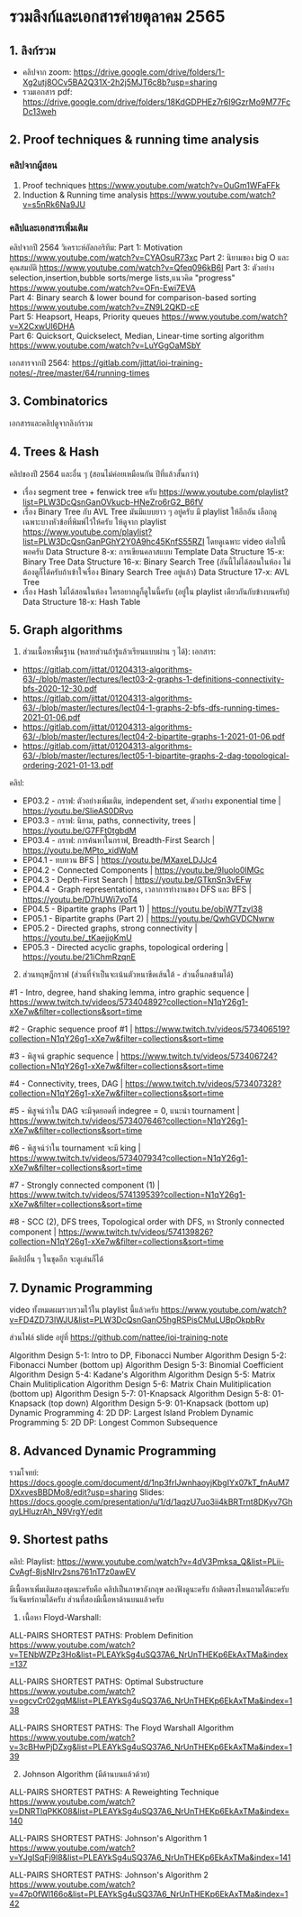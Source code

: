 # รวมลิงก์และเอกสารค่ายตุลาคม 2565

## 1. ลิงก์รวม

- คลิปจาก zoom: https://drive.google.com/drive/folders/1-Xg2utj8OCv5BA2Q31X-2h2j5MJT6c8b?usp=sharing
- รวมเอกสาร pdf: https://drive.google.com/drive/folders/18KdGDPHEz7r6I9GzrMo9M77FcDc13weh

## 2. Proof techniques & running time analysis

### คลิปจากผู้สอน

1. Proof techniques https://www.youtube.com/watch?v=OuGm1WFaFFk
2. Induction & Running time analysis https://www.youtube.com/watch?v=s5nRk6Na9JU

### คลิปและเอกสารเพิ่มเติม

คลิปจากปี 2564 วิเคราะห์อัลกอริทึม:
Part 1: Motivation https://www.youtube.com/watch?v=CYAOsuR73xc
Part 2: นิยามของ big O และคุณสมบัติ https://www.youtube.com/watch?v=Qfeq096kB6I
Part 3: ตัวอย่าง selection,insertion,bubble sorts/merge lists,แนวคิด "progress" https://www.youtube.com/watch?v=OFn-Ewi7EVA  
Part 4: Binary search & lower bound for comparison-based sorting https://www.youtube.com/watch?v=ZN9L2QKD-cE  
Part 5: Heapsort, Heaps, Priority queues https://www.youtube.com/watch?v=X2CxwUl6DHA  
Part 6: Quicksort, Quickselect, Median, Linear-time sorting algorithm https://www.youtube.com/watch?v=LuYGgOaMSbY

เอกสารจากปี 2564: https://gitlab.com/jittat/ioi-training-notes/-/tree/master/64/running-times

## 3. Combinatorics

เอกสารและคลิปดูจากลิงก์รวม

## 4. Trees & Hash

คลิปของปี 2564 และอื่น ๆ (สอนไม่ค่อยเหมือนกัน ปีที่แล้วสั้นกว่า)

- เรื่อง segment tree + fenwick tree ครับ https://www.youtube.com/playlist?list=PLW3DcQsnGanOVkucb-HNeZro6rG2_B6fV
- เรื่อง Binary Tree กับ AVL Tree มันมีแบบยาว ๆ อยู่ครับ มี playlist ให้อีกอัน
  เลือกดูเฉพาะบางหัวข้อที่พิมพ์ไว้ให้ครับ ให้ดูจาก playlist https://www.youtube.com/playlist?list=PLW3DcQsnGanPGhY2Y0A9hc45KnfS55RZI โดยดูเฉพาะ video ต่อไปนี้พอครับ
  Data Structure 8-x: การเขียนคลาสแบบ Template
  Data Structure 15-x: Binary Tree
  Data Structure 16-x: Binary Search Tree (อันนี้ไม่ได้สอนในห้อง ไม่ต้องดูก็ได้ครับถ้าเข้าใจเรื่อง Binary Search Tree อยู่แล้ว)
  Data Structure 17-x: AVL Tree
- เรื่อง Hash ไม่ได้สอนในห้อง ใครอยากดูก็ดูในนี้ครับ (อยู่ใน playlist เดียวกันกับข้างบนครับ) Data Structure 18-x: Hash Table

## 5. Graph algorithms

1. ส่วนเนื้อหาพื้นฐาน (หลายส่วนถ้ารู้แล้วเรียนแบบผ่าน ๆ ได้):
   เอกสาร:

- https://gitlab.com/jittat/01204313-algorithms-63/-/blob/master/lectures/lect03-2-graphs-1-definitions-connectivity-bfs-2020-12-30.pdf
- https://gitlab.com/jittat/01204313-algorithms-63/-/blob/master/lectures/lect04-1-graphs-2-bfs-dfs-running-times-2021-01-06.pdf
- https://gitlab.com/jittat/01204313-algorithms-63/-/blob/master/lectures/lect04-2-bipartite-graphs-1-2021-01-06.pdf
- https://gitlab.com/jittat/01204313-algorithms-63/-/blob/master/lectures/lect05-1-bipartite-graphs-2-dag-topological-ordering-2021-01-13.pdf

คลิป:

- EP03.2 - กราฟ: ตัวอย่างเพิ่มเติม, independent set, ตัวอย่าง exponential time | https://youtu.be/SlieAS0DRvo
- EP03.3 - กราฟ: นิยาม, paths, connectivity, trees | https://youtu.be/G7FFt0tgbdM
- EP03.4 - กราฟ: การค้นหาในกราฟ, Breadth-First Search | https://youtu.be/MPto_xidWqM
- EP04.1 - ทบทวน BFS | https://youtu.be/MXaxeLDJJc4
- EP04.2 - Connected Components | https://youtu.be/9Iuolo0lMGc
- EP04.3 - Depth-First Search | https://youtu.be/GTknSn3vEFw
- EP04.4 - Graph representations, เวลาการทำงานของ DFS และ BFS | https://youtu.be/D7hUWi7voT4
- EP04.5 - Bipartite graphs (Part 1) | https://youtu.be/obiW7Tzvl38
- EP05.1 - Bipartite graphs (Part 2) | https://youtu.be/QwhGVDCNwrw
- EP05.2 - Directed graphs, strong connectivity | https://youtu.be/_tKaejjoKmU
- EP05.3 - Directed acyclic graphs, topological ordering | https://youtu.be/21iChmRzqnE

2. ส่วนทฤษฎีกราฟ (ส่วนที่จำเป็นจะเน้นตัวหนาขีดเส้นใต้ - ส่วนอื่นกดข้ามได้)

#1 - Intro, degree, hand shaking lemma, intro graphic sequence | https://www.twitch.tv/videos/573404892?collection=N1qY26g1-xXe7w&filter=collections&sort=time

#2 - Graphic sequence proof #1 | https://www.twitch.tv/videos/573406519?collection=N1qY26g1-xXe7w&filter=collections&sort=time

#3 - พิสูจน์ graphic sequence | https://www.twitch.tv/videos/573406724?collection=N1qY26g1-xXe7w&filter=collections&sort=time

#4 - Connectivity, trees, DAG | https://www.twitch.tv/videos/573407328?collection=N1qY26g1-xXe7w&filter=collections&sort=time

#5 - พิสูจน์ว่าใน DAG จะมีจุดยอดที่ indegree = 0, แนะนำ tournament | https://www.twitch.tv/videos/573407646?collection=N1qY26g1-xXe7w&filter=collections&sort=time

#6 - พิสูจน์ว่าใน tournament จะมี king | https://www.twitch.tv/videos/573407934?collection=N1qY26g1-xXe7w&filter=collections&sort=time

#7 - Strongly connected component (1) | https://www.twitch.tv/videos/574139539?collection=N1qY26g1-xXe7w&filter=collections&sort=time

#8 - SCC (2), DFS trees, Topological order with DFS, หา Stronly connected component | https://www.twitch.tv/videos/574139826?collection=N1qY26g1-xXe7w&filter=collections&sort=time

มีคลิปอื่น ๆ ในชุดอีก จะดูเล่นก็ได้

## 7. Dynamic Programming

video ทั้งหมดผมรวบรวมไว้ใน playlist นี้แล้วครับ https://www.youtube.com/watch?v=FD4ZD73lWJU&list=PLW3DcQsnGanO5hgRSPisCMuLUBpOkpbRv

ส่วนไฟล์ slide อยู่ที่ https://github.com/nattee/ioi-training-note

Algorithm Design 5-1: Intro to DP, Fibonacci Number
Algorithm Design 5-2: Fibonacci Number (bottom up)
Algorithm Design 5-3: Binomial Coefficient
Algorithm Design 5-4: Kadane's Algorithm
Algorithm Design 5-5: Matrix Chain Mulitiplication
Algorithm Design 5-6: Matrix Chain Mulitiplication (bottom up)
Algorithm Design 5-7: 01-Knapsack
Algorithm Design 5-8: 01-Knapsack (top down)
Algorithm Design 5-9: 01-Knapsack (bottom up)
Dynamic Programming 4: 2D DP: Largest Island Problem
Dynamic Programming 5: 2D DP: Longest Common Subsequence

## 8. Advanced Dynamic Programming

รวมโจทย์: https://docs.google.com/document/d/1np3frlJwnhaoyjKbgIYx07kT_fnAuM7DXxvesBBDMo8/edit?usp=sharing
Slides: https://docs.google.com/presentation/u/1/d/1aqzU7uo3ii4kBRTrnt8DKyv7GhqyLHluzrAh_N9VrgY/edit

## 9. Shortest paths

คลิป: Playlist: https://www.youtube.com/watch?v=4dV3Pmksa_Q&list=PLii-CvAgf-8jsNIrv2sns761nT7z0awEV

มีเนื้อหาเพิ่มเติมสองชุดนะครับคือ คลิปเป็นภาษาอังกฤษ ลองฟังดูนะครับ ถ้าติดตรงไหนถามได้นะครับ วันจันทร์ถามได้ครับ ส่วนที่สองมีเนื้อหาด้านบนแล้วครับ

1. เนื้อหา Floyd-Warshall:

ALL-PAIRS SHORTEST PATHS: Problem Definition
https://www.youtube.com/watch?v=TENbWZPz3Ho&list=PLEAYkSg4uSQ37A6_NrUnTHEKp6EkAxTMa&index=137

ALL-PAIRS SHORTEST PATHS: Optimal Substructure
https://www.youtube.com/watch?v=ogcvCr02gqM&list=PLEAYkSg4uSQ37A6_NrUnTHEKp6EkAxTMa&index=138

ALL-PAIRS SHORTEST PATHS: The Floyd Warshall Algorithm
https://www.youtube.com/watch?v=3cBHwPjDZxg&list=PLEAYkSg4uSQ37A6_NrUnTHEKp6EkAxTMa&index=139

2. Johnson Algorithm (มีด้านบนแล้วด้วย)

ALL-PAIRS SHORTEST PATHS: A Reweighting Technique
https://www.youtube.com/watch?v=DNRTlqPKK08&list=PLEAYkSg4uSQ37A6_NrUnTHEKp6EkAxTMa&index=140

ALL-PAIRS SHORTEST PATHS: Johnson's Algorithm 1
https://www.youtube.com/watch?v=YJgISqFj9l8&list=PLEAYkSg4uSQ37A6_NrUnTHEKp6EkAxTMa&index=141

ALL-PAIRS SHORTEST PATHS: Johnson's Algorithm 2
https://www.youtube.com/watch?v=47p0fWl166o&list=PLEAYkSg4uSQ37A6_NrUnTHEKp6EkAxTMa&index=142
